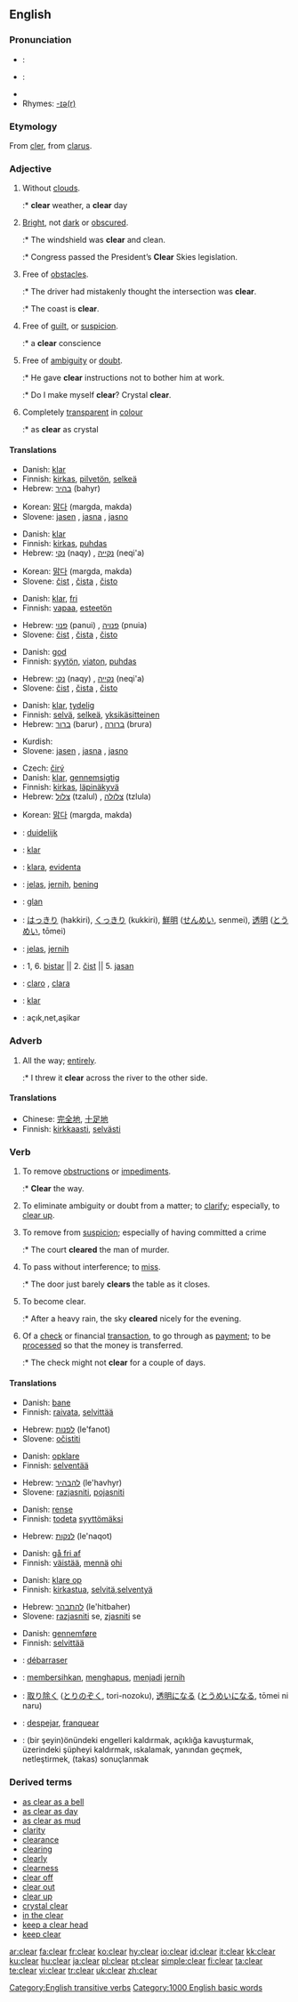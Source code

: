 {{wikipedia}}
==English==

{{rank|change|happy|hours|510|clear|pretty|except|sound}}

===Pronunciation===
* {{italbrac|[[RP]]}}: {{IPA|/klɪə/ or /klɪr/}}
* {{italbrac|US}}: {{IPA|/klɪɚ/ or /kliːr/}}
* {{audio|en-us-clear.ogg|Audio (US)}}
* Rhymes: [[Rhymes:English:-ɪə(r)|-ɪə(r)]]

===Etymology===
From {{OF.}} [[cler]], from {{L.}} [[clarus]].

===Adjective===
{{en-adj|er}}

# Without [[clouds]].
#:* '''clear''' weather, a '''clear''' day
# [[Bright]], not [[dark]] or [[obscure]]d.
#:* The windshield was '''clear''' and clean.
#:* Congress passed the President’s '''Clear''' Skies legislation.
# Free of [[obstacle]]s.
#:* The driver had mistakenly thought the intersection was '''clear'''.
#:* The coast is '''clear'''.
# Free of [[guilt]], or [[suspicion]].
#:* a '''clear''' conscience
# Free of [[ambiguity]] or [[doubt]].
#:* He gave '''clear''' instructions not to bother him at work.
#:* Do I make myself '''clear'''? Crystal '''clear'''.
# Completely [[transparent]] in [[colour]]
#:* as '''clear''' as crystal

====Translations====
{{trans-top|without clouds}}
*Danish: [[klar]]
*Finnish: [[kirkas]], [[pilvetön]], [[selkeä]]
*Hebrew: [[בהיר]] (bahyr)
{{trans-mid}}
*Korean: [[맑다]] (margda, makda)
*Slovene: [[jasen]] {{m}}, [[jasna]] {{f}}, [[jasno]] {{n}}
{{trans-bottom}}

{{trans-top|bright, not obscured}}
*Danish: [[klar]]
*Finnish: [[kirkas]], [[puhdas]]
*Hebrew: [[נקי]] (naqy) {{m}}, [[נקייה]] (neqi'a) {{f}}
{{trans-mid}}
*Korean: [[맑다]] (margda, makda)
*Slovene: [[čist]] {{m}}, [[čista]] {{f}}, [[čisto]] {{n}}
{{trans-bottom}}

{{trans-top|free of obstacles}}
*Danish: [[klar]], [[fri]]
*Finnish: [[vapaa]], [[esteetön]]
{{trans-mid}}
*Hebrew: [[פנוי]] (panui) {{m}}, [[פנויה]] (pnuia) {{f}}
*Slovene: [[čist]] {{m}}, [[čista]] {{f}}, [[čisto]] {{n}}
{{trans-bottom}}

{{trans-top|free of guilt or suspicion}}
*Danish: [[god]]
*Finnish: [[syytön]], [[viaton]], [[puhdas]]
{{trans-mid}}
*Hebrew: [[נקי]] (naqy) {{m}}, [[נקייה]] (neqi'a) {{f}}
*Slovene: [[čist]] {{m}}, [[čista]] {{f}}, [[čisto]] {{n}}
{{trans-bottom}}

{{trans-top|free of ambiguity or doubt}}
*Danish: [[klar]], [[tydelig]]
*Finnish: [[selvä]], [[selkeä]], [[yksikäsitteinen]]
*Hebrew: [[ברור]] (barur) {{m}}, [[ברורה]] (brura) {{f}}
{{trans-mid}}
*Kurdish: {{KUchar|[[ڕه‌وان]]}}
*Slovene: [[jasen]] {{m}}, [[jasna]] {{f}}, [[jasno]] {{n}}
{{trans-bottom}}

{{trans-top|completely transparent in colour}}
*Czech: [[čirý]] {{m}}
*Danish: [[klar]], [[gennemsigtig]]
*Finnish: [[kirkas]], [[läpinäkyvä]]
*Hebrew: [[צלול]] (tzalul) {{m}}, [[צלולה]] (tzlula) {{f}}
{{trans-mid}}
*Korean: [[맑다]] (margda, makda)
{{trans-bottom}}

{{checktrans}}
{{trans-top|translations to be checked}}
*{{ttbc|Dutch}}: [[duidelijk]]
*{{ttbc|German}}: [[klar]]
*{{ttbc|Ido}}: [[klara]], [[evidenta]]
*{{ttbc|Indonesian}}: [[jelas]], [[jernih]], [[bening]]
*{{ttbc|Irish}}: [[glan]]
*{{ttbc|Japanese}}: [[はっきり]] (hakkiri), [[くっきり]] (kukkiri), [[鮮明]] ([[せんめい]], senmei), [[透明]] ([[とうめい]], tōmei)
*{{ttbc|Malay}}: [[jelas]], [[jernih]]
*{{ttbc|Serbian}}: 1, 6. [[bistar]] || 2. [[čist]] || 5. [[jasan]]
*{{ttbc|Spanish}}: [[claro]] {{m}}, [[clara]] {{f}}
*{{ttbc|Swedish}}: [[klar]]
*{{ttbc|Turkish}}: açık,net,aşikar
{{trans-bottom}}

===Adverb===
{{en-adv|-}}

# All the way; [[entirely]].
#:* I threw it '''clear''' across the river to the other side.

====Translations====
{{trans-top|all the way}}
*Chinese: [[完全地]], [[十足地]]
*Finnish: [[kirkas|kirkkaasti]], [[selvä|selvästi]]
{{trans-bottom}}

===Verb===
{{en-verb}}

# {{transitive}} To remove [[obstruction]]s or [[impediment]]s.
#:* '''Clear''' the way.
# {{transitive}} To eliminate ambiguity or doubt from a matter; to [[clarify]]; especially, to [[clear up]].
# {{transitive}} To remove from [[suspicion]]; especially of having committed a crime
#:* The court '''cleared''' the man of murder.
# {{transitive}} To pass without interference; to [[miss]].
#:* The door just barely '''clears''' the table as it closes.
# {{intransitive}} To become clear.
#:* After a heavy rain, the sky '''cleared''' nicely for the evening.
# {{intransitive}} Of a [[check]] or financial [[transaction]], to go through as [[payment]]; to be [[process]]ed so that the money is transferred.
#:* The check might not '''clear''' for a couple of days.

====Translations====
{{trans-top|to remove obstructions or impediments}}
*Danish: [[bane]]
*Finnish: [[raivata]], [[selvittää]]
{{trans-mid}}
*Hebrew: [[לפנות]] (le'fanot)
*Slovene: [[očistiti]]
{{trans-bottom}}

{{trans-top|to eliminate ambiguity or doubt; to clarify}}
*Danish: [[opklare]]
*Finnish: [[selventää]]
{{trans-mid}}
*Hebrew: [[להבהיר]] (le'havhyr)
*Slovene: [[razjasniti]], [[pojasniti]]
{{trans-bottom}}

{{trans-top|to remove from suspicion}}
*Danish: [[rense]]
*Finnish: [[todeta]] [[syytön|syyttömäksi]]
{{trans-mid}}
*Hebrew: [[לנקות]] (le'naqot)
{{trans-bottom}}

{{trans-top|to pass without interference to miss}}
*Danish: [[gå fri af]]
*Finnish: [[väistää]], [[mennä]] [[ohi]]
{{trans-bottom}}

{{trans-top|to become clear}}
*Danish: [[klare op]]
*Finnish: [[kirkastua]], [[selvitä]],[[selventyä]]
{{trans-mid}}
*Hebrew: [[להתבהר]] (le'hitbaher)
*Slovene: [[razjasniti]] se, [[zjasniti]] se
{{trans-bottom}}

{{trans-top|to go through as payment}}
*Danish: [[gennemføre]]
*Finnish: [[selvittää]]
{{trans-bottom}}

{{checktrans}}
{{trans-top|translations to be checked}}
*{{ttbc|French}}: [[débarraser]]
*{{ttbc|Indonesian}}: [[bersih|membersihkan]], [[hapus|menghapus]], [[jadi|menjadi]] [[jernih]]
*{{ttbc|Japanese}}: [[取り除く]] ([[とりのぞく]], tori-nozoku), [[透明]]になる ([[とうめい]]になる, tōmei ni naru)
*{{ttbc|Spanish}}: [[despejar]], [[franquear]]
*{{ttbc|Turkish}}: (bir şeyin)önündeki engelleri kaldırmak, açıklığa kavuşturmak, üzerindeki şüpheyi kaldırmak, ıskalamak, yanından geçmek, netleştirmek, (takas) sonuçlanmak
{{trans-bottom}}

===Derived terms===
*[[as clear as a bell]]
*[[as clear as day]]
*[[as clear as mud]]
*[[clarity]]
*[[clearance]]
*[[clearing]]
*[[clearly]]
*[[clearness]]
*[[clear off]]
*[[clear out]]
*[[clear up]]
*[[crystal clear]]
*[[in the clear]]
*[[keep a clear head]]
*[[keep clear]]

[[Category:English transitive verbs]]
[[Category:1000 English basic words]]

[[ar:clear]]
[[fa:clear]]
[[fr:clear]]
[[ko:clear]]
[[hy:clear]]
[[io:clear]]
[[id:clear]]
[[it:clear]]
[[kk:clear]]
[[ku:clear]]
[[hu:clear]]
[[ja:clear]]
[[pl:clear]]
[[pt:clear]]
[[simple:clear]]
[[fi:clear]]
[[ta:clear]]
[[te:clear]]
[[vi:clear]]
[[tr:clear]]
[[uk:clear]]
[[zh:clear]]